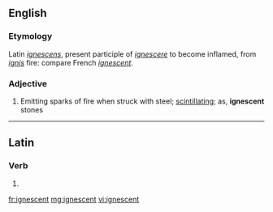 ==English==

===Etymology===
Latin ''[[ignescens]]'', present participle of ''[[ignescere]]'' to become inflamed, from ''[[ignis]]'' fire: compare French ''[[ignescent]]''.

===Adjective===
{{head|en|adjective}}

# Emitting sparks of fire when struck with steel; [[scintillating]]; as, '''ignescent''' stones

----

==Latin==

===Verb===
{{la-verb-form|ignēscent}}

# {{inflection of|ignēscō||3|p|fut|act|ind|lang=la}}

[[fr:ignescent]]
[[mg:ignescent]]
[[vi:ignescent]]
